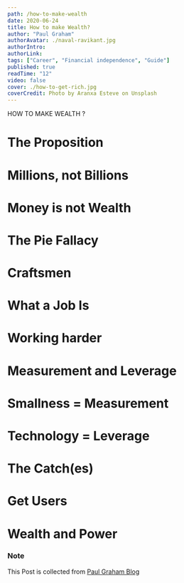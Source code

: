 ```yaml
---
path: /how-to-make-wealth
date: 2020-06-24
title: How to make Wealth?
author: "Paul Graham"
authorAvatar: ./naval-ravikant.jpg
authorIntro:
authorLink:
tags: ["Career", "Financial independence", "Guide"]
published: true
readTime: "12"
video: false
cover: ./how-to-get-rich.jpg
coverCredit: Photo by Aranxa Esteve on Unsplash
---
```


HOW TO MAKE WEALTH ?

# The Proposition

# Millions, not Billions

# Money is not Wealth

# The Pie Fallacy

# Craftsmen

# What a Job Is

# Working harder

# Measurement and Leverage

# Smallness = Measurement

# Technology = Leverage

# The Catch(es)

# Get Users

# Wealth and Power

### Note

This Post is collected from [Paul Graham Blog](http://paulgraham.com/wealth.html)
